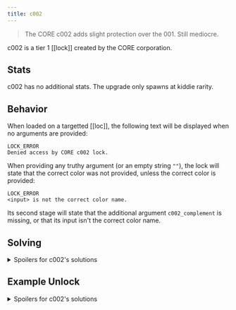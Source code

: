 ```yaml
---
title: c002
---
```


> The CORE c002 adds slight protection over the 001. Still mediocre.

c002 is a tier 1 [[lock]] created by the CORE corporation.

## Stats

c002 has no additional stats. The upgrade only spawns at kiddie rarity.

## Behavior

When loaded on a targetted [[loc]], the following text will be displayed when no arguments are provided:

```
LOCK_ERROR
Denied access by CORE c002 lock.
```

When providing any truthy argument (or an empty string `""`), the lock will state that the correct color was not provided, unless the correct color is provided:

```
LOCK_ERROR
<input> is not the correct color name.
```

Its second stage will state that the additional argument `c002_complement` is missing, or that its input isn't the correct color name.

## Solving

<details>
<summary>Spoilers for c002's solutions</summary>

### c002

c002 will choose a random color from a list of the following 8 colors, as a string, for its solution:

- green
- lime
- yellow
- orange
- red
- purple
- blue
- cyan

### c002_complement

The c002_complement is the [complementary color](https://en.wikipedia.org/wiki/Complementary_color) for c002's solution color.

| c002   | c002_complement |
| :----- | :-------------: |
| green  |       red       |
| lime   |     purple      |
| yellow |      blue       |
| orange |      cyan       |
| red    |      green      |
| purple |      lime       |
| blue   |     yellow      |
| cyan   |     orange      |

</details>

## Example Unlock

<details>
<summary>Spoilers for c002's solutions</summary>
```
>>user.loc { c002: "lime", c002_complement: "purple" }
WARNING: BINMAT security shell inactive. Intelligent defense system offline.
LOCK_UNLOCKED
System <user> breached.
Connection terminated.
```
</details>
